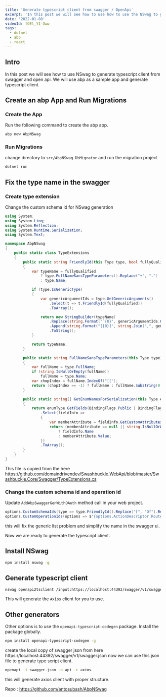 ```yaml
---
title: 'Generate typescript client from swagger / OpenApi'
excerpt: 'In this post we will see how to use how to use the NSwag to generate a typescript client with ABP'
date: '2022-01-08'
videoId: fOEt_YI-Oww
tags:
  - dotnet
  - abp
  - react
---
```


<YoutubeVideo videoId={props.videoId} />

<TOCInline toc={props.toc} asDisclosure />

## Intro

In this post we will see how to use NSwag to generate typescript client from swagger and open api. We will use abp as a sample app and generate typescript client.

## Create an abp App and Run Migrations

### Create the App

Run the following command to create the abp app.

```bash
abp new AbpNSwag
```

### Run Migrations

change directory to `src/AbpNSwag.DbMigrator` and run the migration project

```bash
dotnet run
```

## Fix the type name in the swagger

### Create type extension

Change the custom schema id for NSwag generation

```cs
using System;
using System.Linq;
using System.Reflection;
using System.Runtime.Serialization;
using System.Text;

namespace AbpNSwag
{
    public static class TypeExtensions
    {
        public static string FriendlyId(this Type type, bool fullyQualified = false)
        {
            var typeName = fullyQualified
                ? type.FullNameSansTypeParameters().Replace("+", ".")
                : type.Name;

            if (type.IsGenericType)
            {
                var genericArgumentIds = type.GetGenericArguments()
                    .Select(t => t.FriendlyId(fullyQualified))
                    .ToArray();

                return new StringBuilder(typeName)
                    .Replace(string.Format("`{0}", genericArgumentIds.Count()), string.Empty)
                    .Append(string.Format("[{0}]", string.Join(",", genericArgumentIds).TrimEnd(',')))
                    .ToString();
            }

            return typeName;
        }

        public static string FullNameSansTypeParameters(this Type type)
        {
            var fullName = type.FullName;
            if (string.IsNullOrEmpty(fullName))
                fullName = type.Name;
            var chopIndex = fullName.IndexOf("[[");
            return (chopIndex == -1) ? fullName : fullName.Substring(0, chopIndex);
        }

        public static string[] GetEnumNamesForSerialization(this Type enumType)
        {
            return enumType.GetFields(BindingFlags.Public | BindingFlags.NonPublic | BindingFlags.Static)
                .Select(fieldInfo =>
                {
                    var memberAttribute = fieldInfo.GetCustomAttributes(false).OfType<EnumMemberAttribute>().FirstOrDefault();
                    return (memberAttribute == null || string.IsNullOrWhiteSpace(memberAttribute.Value))
                        ? fieldInfo.Name
                        : memberAttribute.Value;
                })
                .ToArray();
        }
    }
}
```

This file is copied from the here https://github.com/domaindrivendev/Swashbuckle.WebApi/blob/master/Swashbuckle.Core/Swagger/TypeExtensions.cs

### Change the custom schema id and operation id

Update `AddAbpSwaggerGenWithOAuth` method call in your web project.

```cs
options.CustomSchemaIds(type => type.FriendlyId().Replace("[", "Of").Replace("]", ""));
options.CustomOperationIds(options => $"{options.ActionDescriptor.RouteValues["controller"]}{options.ActionDescriptor.RouteValues["action"]}");
```

this will fix the generic list problem and simplify the name in the swagger ui.

Now we are ready to generate the typescript client.

## Install NSwag

```bash
npm install nswag -g
```

## Generate typescript client

```bash
nswag openapi2tsclient /input:https://localhost:44392/swagger/v1/swagger.json /output:generated/MyProjectModels.ts /typeScriptTemplate Axios
```

This will generate the `Axios` client for you to use.

## Other generators

Other options is to use the `openapi-typescript-codegen` package. Install the package globally.

```bash
npm install openapi-typescript-codegen -g
```

create the local copy of swagger json from here https://localhost:44392/swagger/v1/swagger.json now we can use this json file to generate type script client.

```bash
openapi -i swagger.json -o api -c axios
```

this will generate axios client with proper structure.

Repo : https://github.com/antosubash/AbpNSwag
